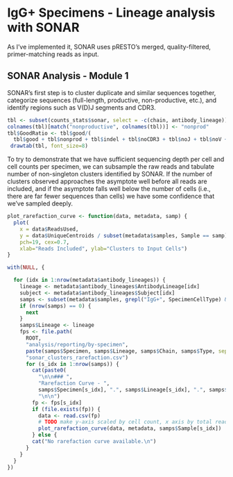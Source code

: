 # IgG+ Specimens - Lineage analysis with SONAR

As I've implemented it, SONAR uses pRESTO's merged, quality-filtered,
primer-matching reads as input.

## SONAR Analysis - Module 1


SONAR's first step is to cluster duplicate and similar sequences together,
categorize sequences (full-length, productive, non-productive, etc.), and
identify regions such as V(D)J segments and CDR3.


```r
tbl <- subset(counts_stats$sonar, select = -c(chain, antibody_lineage))
colnames(tbl)[match("nonproductive", colnames(tbl))] <- "nonprod"
tbl$GoodRatio <- tbl$good/(
  tbl$good + tbl$nonprod + tbl$indel + tbl$noCDR3 + tbl$noJ + tbl$noV + tbl$stop)
 drawtab(tbl, font_size=8)
```

To try to demonstrate that we have sufficient sequencing depth per cell and cell
counts per specimen, we can subsample the raw reads and tabulate number of
non-singleton clusters identified by SONAR.  If the number of clusters observed 
approaches the asymptote well before all reads are included, and if the
asymptote falls well below the number of cells (i.e., there are far fewer
sequences than cells) we have some confidence that we've sampled deeply.

```r

plot_rarefaction_curve <- function(data, metadata, samp) {
  plot(
    x = data$ReadsUsed,
    y = data$UniqueCentroids / subset(metadata$samples, Sample == samp)$SpecimenCellCount,
    pch=19, cex=0.7,
    xlab="Reads Included", ylab="Clusters to Input Cells")
}

with(NULL, {

  for (idx in 1:nrow(metadata$antibody_lineages)) {
    lineage <- metadata$antibody_lineages$AntibodyLineage[idx]
    subject <- metadata$antibody_lineages$Subject[idx]
    samps <- subset(metadata$samples, grepl("IgG+", SpecimenCellType) & SpecimenSubject == subject)
    if (nrow(samps) == 0) {
      next
    }
    samps$Lineage <- lineage
    fps <- file.path(
      ROOT,
      "analysis/reporting/by-specimen",
      paste(samps$Specimen, samps$Lineage, samps$Chain, samps$Type, sep = "."),
      "sonar_clusters_rarefaction.csv")
      for (s_idx in 1:nrow(samps)) {
        cat(paste0(
          "\n\n### ",
          "Rarefaction Curve - ",
          samps$Specimen[s_idx], ".", samps$Lineage[s_idx], ".", samps$Chain[s_idx], ".", samps$Type[s_idx]),
          "\n\n")
        fp <- fps[s_idx]
        if (file.exists(fp)) {
          data <- read.csv(fp)
          # TODO make y-axis scaled by cell count, x axis by total reads
          plot_rarefaction_curve(data, metadata, samps$Sample[s_idx])
        } else {
        cat("No rarefaction curve available.\n")
      }
    }
  }
})
```